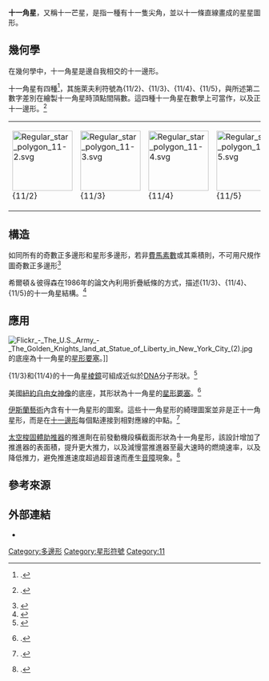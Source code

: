 {{Infobox Polygon
| name        = 正十一角星
| image       = Regular star polygon 11-5.svg
| caption    = 十一角星形{11/5}
| edges       = 11
| schläfli    = {11/2}、{11/3}<br>{11/4}、{11/5}
| coxeter     = {{CDD|node_1|11|rat|d2|node}}、{{CDD|node_1|11|rat|d3|node}}<br>{{CDD|node_1|11|rat|d4|node}}、{{CDD|node_1|11|rat|d5|node}}
| symmetry    = [[二面體群|二面體群]]（D<sub>11</sub>）
| angle       = ≈114.545° {11/2}<br />≈81.8182° {11/3}<br />≈49.0909° {11/4}<br />≈16.3636° {11/5}
| dual       = 
| properties  = 
}}
'''十一角星'''，又稱十一芒星，是指一種有十一隻尖角，並以十一條直線畫成的星星圖形。

==幾何學==
在幾何學中，十一角星是邊自我相交的十一邊形。

十一角星有四種<ref>{{citation|title=Geometry: an investigative approach|first1=Phares G.|last1=O'Daffer|first2=Stanley R.|last2=Clemens|publisher=Addison-Wesley|year=1976|isbn=9780201054200||at=Exercise 7, p. 62}}.</ref>，其施萊夫利符號為{11/2}、{11/3}、{11/4}、{11/5}，與所述第二數字差別在繪製十一角星時頂點間隔數。這四種十一角星在數學上可當作{{le|星形多邊形|Stellation}}，以及正十一邊形。<ref>{{citation|title=Elementary Geometry|volume=43|series=Student mathematical library|publisher=American Mathematical Society|first1=Ilka|last1=Agricola|first2=Thomas|last2=Friedrich|year=2008|isbn=9780821890677|page=96|url=http://books.google.com/books?id=Ts20OwbWfPkC&pg=PA96|accessdate=2016-07-21|archive-date=2014-01-07|archive-url=https://web.archive.org/web/20140107160103/http://books.google.com/books?id=Ts20OwbWfPkC&pg=PA96|dead-url=no}}.</ref>

{| class=wikitable
|- align=center
|[[File:Regular_star_polygon_11-2.svg|120px]]<br />{11/2}
|[[File:Regular_star_polygon_11-3.svg|120px]]<br />{11/3}
|[[File:Regular_star_polygon_11-4.svg|120px]]<br />{11/4}
|[[File:Regular_star_polygon_11-5.svg|120px]]<br />{11/5}
|}

==構造==
如同所有的奇數正多邊形和星形多邊形，若非[[費馬數#定理|費馬素數]]或其乘積則，不可用尺規作圖奇數正多邊形<ref>{{citation |title=Abstract Algebra: Applications to Galois Theory, Algebraic Geometry, and Cryptography |volume=11 |series=Sigma series in pure mathematics |first1=Celine |last1=Carstensen |first2=Benjamin |last2=Fine |first3=Gerhard |last3=Rosenberger |publisher=Walter de Gruyter |year=2011 |isbn=9783110250084 |page=88 |url=http://books.google.com/books?id=Xo6iSxRfXz0C&pg=PA88 |quote=On the other hand a regular 11-gon is not constructible. |accessdate=2016-07-21 |archive-date=2014-01-05 |archive-url=https://web.archive.org/web/20140105064704/http://books.google.com/books?id=Xo6iSxRfXz0C&pg=PA88 |dead-url=no }}</ref>

希爾頓＆彼得森在1986年的論文內利用折疊紙條的方式，描述{11/3}、{11/4}、{11/5}的十一角星結構。<ref>{{citation|last1=Hilton |first1=Peter |last2=Pedersen |first2=Jean |year=1986 |title=Symmetry in mathematics |journal=Computers & Mathematics with Applications |volume=12 |issue=1-2 |doi=10.1016/0898-1221(86)90157-4 |mr=838152 |pages=315–328}}</ref>

==應用==
[[File:Flickr_-_The_U.S._Army_-_The_Golden_Knights_land_at_Statue_of_Liberty_in_New_York_City_(2).jpg|thumb]]的底座為十一角星的[[星形要塞|星形要塞]]。]]

{11/3}和{11/4}的十一角星[[棱鏡|棱鏡]]可組成近似於[[DNA|DNA]]分子形狀。<ref>{{citation |title=DNA enclosing forms from scaled growth forms of snow crystals |first=Aloysio |last=Janner |journal=Crystal Engineering |volume=4 |issue=2–3 |date=June 2001 |pages=119–129 |doi=10.1016/S1463-0184(01)00005-3}}</ref>

美國[[紐約|紐約]][[自由女神像|自由女神像]]的底座，其形狀為十一角星的[[星形要塞|星形要塞]]。<ref>{{citation|title=The Hudson River Guidebook|first=Arthur G.|last=Adams|publisher=Fordham Univ Press|year=1996|isbn=9780823216796|page=66|url=http://books.google.com/books?id=KIkHuzvZTGYC&pg=PA66|accessdate=2016-07-21|archive-date=2014-01-05|archive-url=https://web.archive.org/web/20140105064702/http://books.google.com/books?id=KIkHuzvZTGYC&pg=PA66|dead-url=no}}.</ref>

[[伊斯蘭藝術|伊斯蘭藝術]]{{le|托普卡匹卷軸|Topkapı Scroll}}內含有十一角星形的{{le|綺理|Girih}}圖案。這些十一角星形的綺理圖案並非是正十一角星形，而是在[[十一邊形|十一邊形]]每個點連接到相對應線的中點。<ref>{{citation|url=http://archive.bridgesmathart.org/2009/bridges2009-147.pdf|title=Bridges 2009: Mathematics, Music, Art, Architecture, Culture|first=B. Lynn|last=Bodner|contribution=The eleven–pointed star polygon design of the ''Topkapı Scroll''|pages=147–154|year=2009|accessdate=2016-07-21|archive-date=2016-03-03|archive-url=https://web.archive.org/web/20160303215546/http://archive.bridgesmathart.org/2009/bridges2009-147.pdf|dead-url=no}}.</ref>

[[太空梭固體助推器|太空梭固體助推器]]的推進劑在前發動機段橫截面形狀為十一角星形，該設計增加了推進器的表面積，提升更大推力，以及減慢當推進器至最大速時的燃燒速率，以及降低推力，避免推進速度超過超音速而產生[[音障|音障]]現象。<ref>{{citation|title=Encyclopedia of Space and Astronomy|first=Joseph A.|last=Angelo|publisher=Infobase Publishing|year=2009|isbn=9781438110189|page=511|url=http://books.google.com/books?id=VUWno1sOwnUC&pg=PA511|accessdate=2016-07-21|archive-date=2014-01-07|archive-url=https://web.archive.org/web/20140107161833/http://books.google.com/books?id=VUWno1sOwnUC&pg=PA511|dead-url=no}}.</ref>

==參考來源==
{{reflist}}

==外部連結==
*{{Mathworld |urlname=Polygram |title=Polygram}}

{{多邊形}}

[[Category:多邊形|Category:多邊形]]
[[Category:星形符號|Category:星形符號]]
[[Category:11|Category:11]]